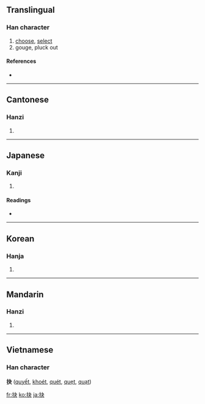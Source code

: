 {{see|刔}}
==Translingual==

===Han character===
{{Han char|rn=64|rad=手|as=04|sn=7|four=5503<sub>0</sub>|canj=手木大 (QDK)}}

# [[choose]], [[select]]
# gouge, pluck out

====References====
* {{Han ref|kx=0420.200|dkj=11873|dj=0767.210|hdz=31844.060|uh=6289|ud=25225|bh=A7E0|bd=42976}}

----

==Cantonese==

===Hanzi===
{{yue-hanzi|jyut=|y=kyut3}}

# {{defn|Cantonese}}

----

==Japanese==

===Kanji===
{{ja-kanji|grade=|rs=手04}}

# {{defn|Japanese}}

====Readings====
* {{ja-readings|on=[[けつ]] (ketsu)|kun=[[えぐる]] (eguru)}}

----

==Korean==

===Hanja===
{{ko-hanja|hangeul=결|eumhun=|rv=gyeol|mr=kyŏl|y=kyel}}

# {{defn|Korean}}

----

==Mandarin==

===Hanzi===
{{cmn-hanzi|pin=[[jué]] ([[jue2]])|wg=chüeh<sup>2</sup>}}

# {{defn|Mandarin}}

----

==Vietnamese==
===Han character===
'''抉''' ([[quyết]], [[khoét]], [[quét]], [[quẹt]], [[quạt]])

[[fr:抉]]
[[ko:抉]]
[[ja:抉]]